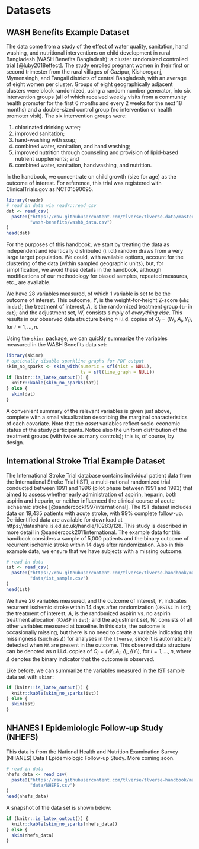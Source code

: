 # Datasets {#data}

## WASH Benefits Example Dataset {#wash}

The data come from a study of the effect of water quality, sanitation, hand
washing, and nutritional interventions on child development in rural Bangladesh
(WASH Benefits Bangladesh): a cluster randomized controlled trial
[@luby2018effect]. The study enrolled pregnant women in their first or second
trimester from the rural villages of Gazipur, Kishoreganj, Mymensingh, and
Tangail districts of central Bangladesh, with an average of eight women per
cluster. Groups of eight geographically adjacent clusters were block randomized,
using a random number generator, into six intervention groups (all of which
received weekly visits from a community health promoter for the first 6 months
and every 2 weeks for the next 18 months) and a double-sized control group (no
intervention or health promoter visit). The six intervention groups were:

1. chlorinated drinking water;
2. improved sanitation;
3. hand-washing with soap;
4. combined water, sanitation, and hand washing;
5. improved nutrition through counseling and provision of lipid-based nutrient
   supplements; and
6. combined water, sanitation, handwashing, and nutrition.

In the handbook, we concentrate on child growth (size for age) as the outcome of
interest. For reference, this trial was registered with ClinicalTrials.gov as
NCT01590095.

```r
library(readr)
# read in data via readr::read_csv
dat <- read_csv(
  paste0("https://raw.githubusercontent.com/tlverse/tlverse-data/master/",
         "wash-benefits/washb_data.csv")
)
head(dat)
```
For the purposes of this handbook, we start by treating the data as independent and
identically distributed (i.i.d.) random draws from a very large target
population. We could, with available options, account for the clustering of the
data (within sampled geographic units), but, for simplification, we avoid these
details in the handbook, although modifications of our methodology for biased
samples, repeated measures, etc., are available.

We have 28 variables measured, of which 1 variable is set to be the outcome of
interest. This outcome, $Y$, is the weight-for-height Z-score (`whz` in `dat`);
the treatment of interest, $A$, is the randomized treatment group (`tr` in
`dat`); and the adjustment set, $W$, consists simply of *everything else*. This
results in our observed data structure being $n$ i.i.d. copies of $O_i = (W_i,
A_i, Y_i)$, for $i = 1, \ldots, n$.

Using the [`skimr` package](https://CRAN.R-project.org/package=skimr), we can
quickly summarize the variables measured in the WASH Benefits data set:

```r
library(skimr)
# optionally disable sparkline graphs for PDF output
skim_no_sparks <- skim_with(numeric = sfl(hist = NULL),
                            ts = sfl(line_graph = NULL))
if (knitr::is_latex_output()) {
  knitr::kable(skim_no_sparks(dat))
} else {
  skim(dat)
}
```
A convenient summary of the relevant variables is given just above, complete
with a small visualization describing the marginal characteristics of each
covariate. Note that the *asset* variables reflect socio-economic status of the
study participants. Notice also the uniform distribution of the treatment groups
(with twice as many controls); this is, of course, by design.

## International Stroke Trial Example Dataset {#ist}

The International Stroke Trial database contains individual patient data from
the International Stroke Trial (IST), a multi-national randomized trial
conducted between 1991 and 1996 (pilot phase between 1991 and 1993) that aimed
to assess whether early administration of aspirin, heparin, both aspirin and
heparin, or neither influenced the clinical course of acute ischaemic stroke
[@sandercock1997international]. The IST dataset includes data on 19,435 patients
with acute stroke, with 99\% complete follow-up. De-identified data are
available for download at https://datashare.is.ed.ac.uk/handle/10283/128.  This
study is described in more detail in @sandercock2011international. The example
data for this handbook considers a sample of 5,000 patients and the binary
outcome of recurrent ischemic stroke within 14 days after randomization.  Also
in this example data, we ensure that we have subjects with a missing outcome.

```r
# read in data
ist <- read_csv(
  paste0("https://raw.githubusercontent.com/tlverse/tlverse-handbook/master/",
         "data/ist_sample.csv")
)
head(ist)
```

We have 26 variables measured, and the outcome of interest, $Y$, indicates
recurrent ischemic stroke within 14 days after randomization (`DRSISC` in
`ist`); the treatment of interest, $A$, is the randomized aspirin vs. no aspirin
treatment allocation (`RXASP` in `ist`); and the adjustment set, $W$, consists
of all other variables measured at baseline. In this data, the outcome is
occasionally missing, but there is no need to create a variable indicating this
missingness (such as $\Delta$) for analyses in the `tlverse`, since it is
automatically detected when `NA` are present in the outcome. This observed data
structure can be denoted as $n$ i.i.d. copies of $O_i = (W_i, A_i, \Delta_i,
\Delta Y_i)$, for $i = 1, \ldots, n$, where $\Delta$ denotes the binary
indicator that the outcome is observed.

Like before, we can summarize the variables measured in the IST sample data set
with `skimr`:

```r
if (knitr::is_latex_output()) {
  knitr::kable(skim_no_sparks(ist))
} else {
  skim(ist)
}
```

## NHANES I Epidemiologic Follow-up Study (NHEFS) {#NHEFS}

This data is from the National Health and Nutrition Examination Survey (NHANES)
Data I Epidemiologic Follow-up Study. More coming soon.

```r
# read in data
nhefs_data <- read_csv(
  paste0("https://raw.githubusercontent.com/tlverse/tlverse-handbook/master/",
         "data/NHEFS.csv")
)
head(nhefs_data)
```

A snapshot of the data set is shown below:

```r
if (knitr::is_latex_output()) {
  knitr::kable(skim_no_sparks(nhefs_data))
} else {
  skim(nhefs_data)
}
```
